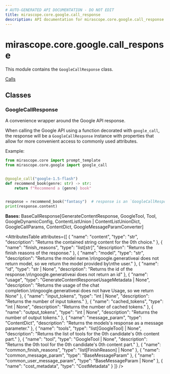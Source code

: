 ```yaml
---
# AUTO-GENERATED API DOCUMENTATION - DO NOT EDIT
title: mirascope.core.google.call_response
description: API documentation for mirascope.core.google.call_response
---
```


# mirascope.core.google.call_response

<ApiType type="Module" />

This module contains the `GoogleCallResponse` class.

<Info title="Usage">

[Calls](/docs/mirascope/learn/calls#handling-responses)

</Info>

## Classes

### GoogleCallResponse

<ApiType type="Class" />

A convenience wrapper around the Google API response.

When calling the Google API using a function decorated with `google_call`, the
response will be a `GoogleCallResponse` instance with properties that allow for
more convenient access to commonly used attributes.


Example:

```python
from mirascope.core import prompt_template
from mirascope.core.google import google_call


@google_call("google-1.5-flash")
def recommend_book(genre: str) -> str:
    return f"Recommend a {genre} book"


response = recommend_book("fantasy")  # response is an `GoogleCallResponse` instance
print(response.content)
```

**Bases:** BaseCallResponse[GenerateContentResponse, GoogleTool, Tool, GoogleDynamicConfig, ContentListUnion | ContentListUnionDict, GoogleCallParams, ContentDict, GoogleMessageParamConverter]

<AttributesTable
  attributes={[
  {
    "name": "content",
    "type": "str",
    "description": "Returns the contained string content for the 0th choice."
  },
  {
    "name": "finish_reasons",
    "type": "list[str]",
    "description": "Returns the finish reasons of the response."
  },
  {
    "name": "model",
    "type": "str",
    "description": "Returns the model name.\n\ngoogle.generativeai does not return model, so we return the model provided by\nthe user."
  },
  {
    "name": "id",
    "type": "str | None",
    "description": "Returns the id of the response.\n\ngoogle.generativeai does not return an id"
  },
  {
    "name": "usage",
    "type": "GenerateContentResponseUsageMetadata | None",
    "description": "Returns the usage of the chat completion.\n\ngoogle.generativeai does not have Usage, so we return None"
  },
  {
    "name": "input_tokens",
    "type": "int | None",
    "description": "Returns the number of input tokens."
  },
  {
    "name": "cached_tokens",
    "type": "int | None",
    "description": "Returns the number of cached tokens."
  },
  {
    "name": "output_tokens",
    "type": "int | None",
    "description": "Returns the number of output tokens."
  },
  {
    "name": "message_param",
    "type": "ContentDict",
    "description": "Returns the models's response as a message parameter."
  },
  {
    "name": "tools",
    "type": "list[GoogleTool] | None",
    "description": "Returns the list of tools for the 0th candidate's 0th content part."
  },
  {
    "name": "tool",
    "type": "GoogleTool | None",
    "description": "Returns the 0th tool for the 0th candidate's 0th content part."
  },
  {
    "name": "common_finish_reasons",
    "type": "list[FinishReason] | None"
  },
  {
    "name": "common_message_param",
    "type": "BaseMessageParam"
  },
  {
    "name": "common_user_message_param",
    "type": "BaseMessageParam | None"
  },
  {
    "name": "cost_metadata",
    "type": "CostMetadata"
  }
]}
/>



